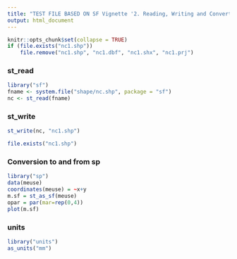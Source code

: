 ```yaml
---
title: "TEST FILE BASED ON SF Vignette '2. Reading, Writing and Converting Simple Features'"
output: html_document
---
```


```r
knitr::opts_chunk$set(collapse = TRUE)
if (file.exists("nc1.shp"))
	file.remove("nc1.shp", "nc1.dbf", "nc1.shx", "nc1.prj")
```

### st_read

```r
library("sf")
fname <- system.file("shape/nc.shp", package = "sf")
nc <- st_read(fname)
```

### st_write

```r
st_write(nc, "nc1.shp")
```

```r
file.exists("nc1.shp")
```

### Conversion to and from sp

```r
library("sp")
data(meuse)
coordinates(meuse) = ~x+y
m.sf = st_as_sf(meuse)
opar = par(mar=rep(0,4))
plot(m.sf)
```

### units

```r
library("units")
as_units("mm")
```
